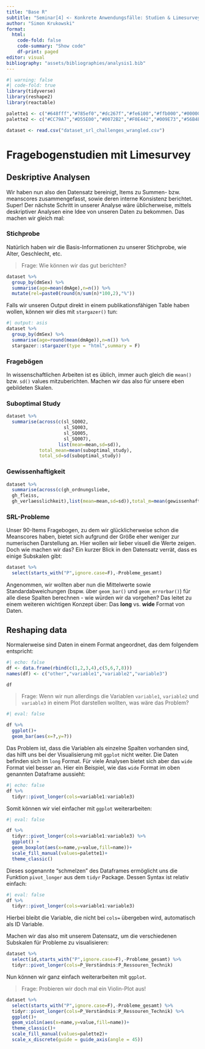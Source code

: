 ```yaml
---
title: "Base R"
subtitle: "Seminar[4] <- Konkrete Anwendungsfälle: Studien & Limesurvey"
author: "Simon Krukowski"
format:
  html:
    code-fold: false
    code-summary: "Show code"
    df-print: paged
editor: visual
bibliography: "assets/bibliographies/analysis1.bib"
---
```


```r
#| warning: false
#| code-fold: true
library(tidyverse)
library(reshape2)
library(reactable)

palette1 <- c("#648fff","#785ef0","#dc267f","#fe6100","#ffb000","#000000","#ffffff")
palette2 <- c("#CC79A7","#D55E00","#0072B2","#F0E442","#009E73","#56B4E9","#E69F00","#000000")

dataset <- read.csv("dataset_srl_challenges_wrangled.csv")
```

# Fragebogenstudien mit Limesurvey

## Deskriptive Analysen

Wir haben nun also den Datensatz bereinigt, Items zu Summen- bzw. meanscores zusammengefasst, sowie deren interne Konsistenz berichtet. Super! Der nächste Schritt in unserer Analyse wäre üblicherweise, mittels deskriptiver Analysen eine Idee von unseren Daten zu bekommen. Das machen wir gleich mal:

### Stichprobe

Natürlich haben wir die Basis-Informationen zu unserer Stichprobe, wie Alter, Geschlecht, etc.

> Frage: Wie können wir das gut berichten?

```r
dataset %>% 
  group_by(dmSex) %>% 
  summarise(age=mean(dmAge),n=n()) %>% 
  mutate(rel=paste0(round(n/sum(n)*100,2),"%"))
```

Falls wir unseren Output direkt in einem publikationsfähigen Table haben wollen, können wir dies mit `stargazer()` tun:

```r
#| output: asis
dataset %>% 
  group_by(dmSex) %>% 
  summarise(age=round(mean(dmAge)),n=n()) %>% 
  stargazer::stargazer(type = "html",summary = F)
```

### Fragebögen

In wissenschaftlichen Arbeiten ist es üblich, immer auch gleich die `mean()` bzw. `sd()` values mitzuberichten. Machen wir das also für unsere eben gebildeten Skalen.

### Suboptimal Study

```r
dataset %>% 
  summarise(across(c(sl_SQ002,
                     sl_SQ003,
                     sl_SQ005,
                     sl_SQ007),
                   list(mean=mean,sd=sd)),
            total_mean=mean(suboptimal_study),
            total_sd=sd(suboptimal_study))
```

### Gewissenhaftigkeit

```r
dataset %>% 
  summarise(across(c(gh_ordnungsliebe,
  gh_fleiss,
  gh_verlaesslichkeit),list(mean=mean,sd=sd)),total_m=mean(gewissenhaftigkeit),total_sd=sd(gewissenhaftigkeit))
```

### SRL-Probleme

Unser 90-Items Fragebogen, zu dem wir glücklicherweise schon die Meanscores haben, bietet sich aufgrund der Größe eher weniger zur numerischen Darstellung an. Hier wollen wir lieber visuell die Werte zeigen. Doch wie machen wir das? Ein kurzer Blick in den Datensatz verrät, dass es einige Subskalen gibt:

```r
dataset %>% 
  select(starts_with("P",ignore.case=F),-Probleme_gesamt)
```

Angenommen, wir wollten aber nun die Mittelwerte sowie Standardabweichungen (bspw. über `geom_bar()` und `geom_errorbar()`) für alle diese Spalten berechnen - wie würden wir da vorgehen? Das leitet zu einem weiteren wichtigen Konzept über: Das **long** vs. **wide** Format von Daten.

## Reshaping data

Normalerweise sind Daten in einem Format angeordnet, das dem folgendem entspricht:

```r
#| echo: false
df <- data.frame(rbind(c(1,2,3,4),c(5,6,7,8)))
names(df) <- c("other","variable1","variable2","variable3")

df
```

> Frage: Wenn wir nun allerdings die Variablen `variable1`, `variable2` und `variable3` in einem Plot darstellen wollten, was wäre das Problem?

```r
#| eval: false

df %>% 
  ggplot()+
  geom_bar(aes(x=?,y=?))
```

Das Problem ist, dass die Variablen als einzelne Spalten vorhanden sind, das hilft uns bei der Visualisierung mit `ggplot` nicht weiter. Die Daten befinden sich im `long` Format. Für viele Analysen bietet sich aber das `wide` Format viel besser an. Hier ein Beispiel, wie das `wide` Format im oben genannten Dataframe aussieht:

```r
#| echo: false
df %>% 
  tidyr::pivot_longer(cols=variable1:variable3)
```

Somit können wir viel einfacher mit `ggplot` weiterarbeiten:

```r
#| eval: false

df %>% 
  tidyr::pivot_longer(cols=variable1:variable3) %>% 
  ggplot() +
  geom_boxplot(aes(x=name,y=value,fill=name))+
  scale_fill_manual(values=palette1)+
  theme_classic()
```

Dieses sogenannte "schmelzen" des Dataframes ermöglicht uns die Funktion `pivot_longer` aus dem `tidyr` Package. Dessen Syntax ist relativ einfach:

```r
#| eval: false
df %>% 
  tidyr::pivot_longer(cols=variable1:variable3)
```

Hierbei bleibt die Variable, die nicht bei `cols=` übergeben wird, automatisch als ID Variable.

Machen wir das also mit unserem Datensatz, um die verschiedenen Subskalen für Probleme zu visualisieren:

```r
dataset %>% 
  select(id,starts_with("P",ignore.case=F),-Probleme_gesamt) %>% 
  tidyr::pivot_longer(cols=P_Verständnis:P_Ressouren_Technik)
```

Nun können wir ganz einfach weiterarbeiten mit `ggplot`.

> Frage: Probieren wir doch mal ein Violin-Plot aus!

```r
dataset %>% 
  select(starts_with("P",ignore.case=F),-Probleme_gesamt) %>% 
  tidyr::pivot_longer(cols=P_Verständnis:P_Ressouren_Technik) %>% 
  ggplot()+
  geom_violin(aes(x=name,y=value,fill=name))+
  theme_classic()+
  scale_fill_manual(values=palette2)+
  scale_x_discrete(guide = guide_axis(angle = 45))
```
